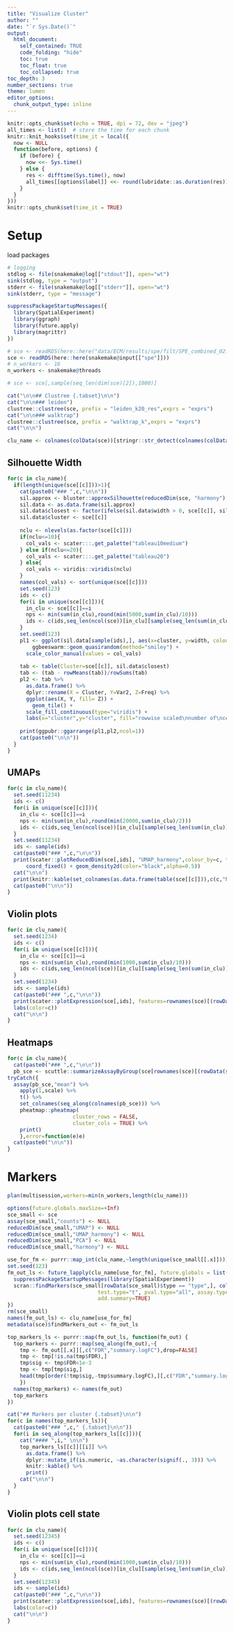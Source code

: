 ```yaml
---
title: "Visualize Cluster"
author: ""
date: "`r Sys.Date()`"
output: 
  html_document:
    self_contained: TRUE
    code_folding: "hide"
    toc: true
    toc_float: true
    toc_collapsed: true
toc_depth: 3
number_sections: true
theme: lumen
editor_options:
  chunk_output_type: inline
---
```


```r
knitr::opts_chunk$set(echo = TRUE, dpi = 72, dev = "jpeg")
all_times <- list()  # store the time for each chunk
knitr::knit_hooks$set(time_it = local({
  now <- NULL
  function(before, options) {
    if (before) {
      now <<- Sys.time()
    } else {
      res <- difftime(Sys.time(), now)
      all_times[[options$label]] <<- round(lubridate::as.duration(res))
    }
  }
}))
knitr::opts_chunk$set(time_it = TRUE)
```
# Setup

load packages

```r
# logging
stdlog <- file(snakemake@log[["stdout"]], open="wt")
sink(stdlog, type = "output")
stderr <- file(snakemake@log[["stderr"]], open="wt")
sink(stderr, type = "message")

suppressPackageStartupMessages({
  library(SpatialExperiment)
  library(ggraph)
  library(future.apply)
  library(magrittr)
})
```

```r
# sce <- readRDS(here::here("data/ECM/results/spe/filt/SPE_combined_02.rds"))
sce <- readRDS(here::here(snakemake@input[["spe"]]))
# n_workers <- 16
n_workers <- snakemake@threads

# sce <- sce[,sample(seq_len(dim(sce)[2]),1000)]
```


```r
cat("\n\n## Clustree {.tabset}\n\n")
cat("\n\n### leiden")
clustree::clustree(sce, prefix = "leiden_k20_res",exprs = "exprs")
cat("\n\n### walktrap")
clustree::clustree(sce, prefix = "walktrap_k",exprs = "exprs")
cat("\n\n")
```

```r
clu_name <- colnames(colData(sce))[stringr::str_detect(colnames(colData(sce)),"(leiden_k)|(walktrap_k)")]
```

## Silhouette Width {.tabset}

```r
for(c in clu_name){
  if(length(unique(sce[[c]]))>1){
    cat(paste0("### ",c,"\n\n"))
    sil.approx <- bluster::approxSilhouette(reducedDim(sce, "harmony"), clusters=sce[[c]])
    sil.data <- as.data.frame(sil.approx)
    sil.data$closest <- factor(ifelse(sil.data$width > 0, sce[[c]], sil.data$other))
    sil.data$cluster <- sce[[c]]
    
    nclu <- nlevels(as.factor(sce[[c]]))
    if(nclu<=10){
      col_vals <- scater:::.get_palette("tableau10medium")
    } else if(nclu<=20){
      col_vals <- scater:::.get_palette("tableau20")
    } else{
      col_vals <- viridis::viridis(nclu)
    }
    names(col_vals) <- sort(unique(sce[[c]]))
    set.seed(123)
    ids <- c()
    for(i in unique(sce[[c]])){
      in_clu <- sce[[c]]==i
      nps <- min(sum(in_clu),round(min(5000,sum(in_clu)/10)))
      ids <- c(ids,seq_len(ncol(sce))[in_clu][sample(seq_len(sum(in_clu)),nps, replace = FALSE)])
    }
    set.seed(123)
    pl1 <- ggplot(sil.data[sample(ids),], aes(x=cluster, y=width, colour=closest)) +
        ggbeeswarm::geom_quasirandom(method="smiley") +
      scale_color_manual(values = col_vals)
    
    tab <- table(Cluster=sce[[c]], sil.data$closest)
    tab <- (tab - rowMeans(tab))/rowSums(tab)
    pl2 <- tab %>%
      as.data.frame() %>%
      dplyr::rename(X = Cluster, Y=Var2, Z=Freq) %>% 
      ggplot(aes(X, Y, fill= Z)) + 
        geom_tile() +
      scale_fill_continuous(type="viridis") +
      labs(x="cluster",y="cluster", fill="rowwise scaled\nnumber of\ncells")
    
    print(ggpubr::ggarrange(pl1,pl2,ncol=1))
    cat(paste0("\n\n"))
  }
}
```



## UMAPs {.tabset}

```r
for(c in clu_name){
  set.seed(11234)
  ids <- c()
  for(i in unique(sce[[c]])){
    in_clu <- sce[[c]]==i
    nps <- min(sum(in_clu),round(min(20000,sum(in_clu)/2)))
    ids <- c(ids,seq_len(ncol(sce))[in_clu][sample(seq_len(sum(in_clu)),nps, replace = FALSE)])
  }
  set.seed(11234)
  ids <- sample(ids)
  cat(paste0("### ",c,"\n\n"))
  print(scater::plotReducedDim(sce[,ids], "UMAP_harmony",colour_by=c, text_by=c) +
      coord_fixed() + geom_density2d(color="black",alpha=0.5))
  cat("\n\n")
  print(knitr::kable(set_colnames(as.data.frame(table(sce[[c]])),c(c,"Number of Cells"))))
  cat(paste0("\n\n"))
}
```

## Violin plots {.tabset}

```r
for(c in clu_name){
  set.seed(1234)
  ids <- c()
  for(i in unique(sce[[c]])){
    in_clu <- sce[[c]]==i
    nps <- min(sum(in_clu),round(min(1000,sum(in_clu)/10)))
    ids <- c(ids,seq_len(ncol(sce))[in_clu][sample(seq_len(sum(in_clu)),nps, replace = FALSE)])
  }
  set.seed(1234)
  ids <- sample(ids)
  cat(paste0("### ",c,"\n\n"))
  print(scater::plotExpression(sce[,ids], features=rownames(sce)[(rowData(sce)$type == "type") & rowData(sce)$use_for_clustering], x=c, exprs_values = "exprs", colour_by = c, ncol=3, scales="free_y") +
  labs(color=c))
  cat("\n\n")
}
```



## Heatmaps {.tabset}

```r
for(c in clu_name){
  cat(paste0("### ",c,"\n\n"))
  pb_sce <- scuttle::summarizeAssayByGroup(sce[rownames(sce)[(rowData(sce)$type == "type") & rowData(sce)$use_for_clustering],], ids=sce[[c]], assay.type="exprs")
tryCatch({
  assay(pb_sce,"mean") %>% 
    apply(1,scale) %>%
    t() %>% 
    set_colnames(seq_along(colnames(pb_sce))) %>% 
    pheatmap::pheatmap(
                     cluster_rows = FALSE,
                     cluster_cols = TRUE) %>% 
    print()
    },error=function(e)e)
  cat(paste0("\n\n"))
}

```




# Markers

```r
plan(multisession,workers=min(n_workers,length(clu_name)))

options(future.globals.maxSize=+Inf)
sce_small <- sce
assay(sce_small,"counts") <- NULL
reducedDim(sce_small,"UMAP") <- NULL
reducedDim(sce_small,"UMAP_harmony") <- NULL
reducedDim(sce_small,"PCA") <- NULL
reducedDim(sce_small,"harmony") <- NULL

use_for_fm <- purrr::map_int(clu_name,~length(unique(sce_small[[.x]]))) > 1
set.seed(123)
fm_out_ls <- future_lapply(clu_name[use_for_fm], future.globals = list(sce_small=sce_small), future.seed=TRUE, function(c){
  suppressPackageStartupMessages(library(SpatialExperiment))
  scran::findMarkers(sce_small[rowData(sce_small)$type == "type",], colData(sce_small)[[c]], 
                             test.type="t", pval.type="all", assay.type="exprs",
                             add.summary=TRUE)
})
rm(sce_small)
names(fm_out_ls) <- clu_name[use_for_fm]
metadata(sce)$findMarkers_out <- fm_out_ls

top_markers_ls <- purrr::map(fm_out_ls, function(fm_out) {
  top_markers <- purrr::map(seq_along(fm_out),~{
    tmp <- fm_out[[.x]][,c("FDR","summary.logFC"),drop=FALSE]
    tmp <- tmp[!is.na(tmp$FDR),]
    tmp$sig <- tmp$FDR<1e-3
    tmp <- tmp[tmp$sig,]
    head(tmp[order(!tmp$sig,-tmp$summary.logFC),][,c("FDR","summary.logFC"),drop=FALSE],n=10)
    })
  names(top_markers) <- names(fm_out)
  top_markers
})
```


```r
cat("## Markers per cluster {.tabset}\n\n")
for(c in names(top_markers_ls)){
  cat(paste0("### ",c," {.tabset}\n\n"))
  for(i in seq_along(top_markers_ls[[c]])){
    cat("#### ",i," \n\n")
    top_markers_ls[[c]][[i]] %>% 
      as.data.frame() %>% 
      dplyr::mutate_if(is.numeric, ~as.character(signif(., 3))) %>% 
      knitr::kable() %>% 
      print()
    cat("\n\n")
  }
}
```

## Violin plots cell state {.tabset}

```r
for(c in clu_name){
  set.seed(12345)
  ids <- c()
  for(i in unique(sce[[c]])){
    in_clu <- sce[[c]]==i
    nps <- min(sum(in_clu),round(min(1000,sum(in_clu)/10)))
    ids <- c(ids,seq_len(ncol(sce))[in_clu][sample(seq_len(sum(in_clu)),nps, replace = FALSE)])
  }
  set.seed(12345)
  ids <- sample(ids)
  cat(paste0("### ",c,"\n\n"))
  print(scater::plotExpression(sce[,ids], features=rownames(sce)[(rowData(sce)$type == "state")], x=c, exprs_values = "exprs", colour_by = c, ncol=3) +
  labs(color=c))
  cat("\n\n")
}
```







